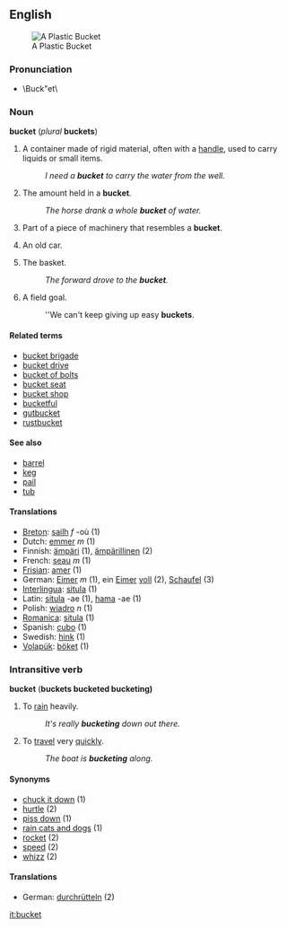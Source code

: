==English==
[[Image:Bucket.JPG|thumb|A Plastic Bucket]]
=== Pronunciation===
* \Buck"et\

=== Noun ===
'''bucket''' (''plural'' '''buckets''')

# A container made of rigid material, often with a [[handle]], used to carry liquids or small items.
#: ''I need a '''bucket''' to carry the water from the well.''
# The amount held in a '''bucket'''.
#: ''The horse drank a whole '''bucket''' of water.''
# Part of a piece of machinery that resembles a '''bucket'''.
# {{slang}} An old car.
# {{cattag2|basketball|colloquial}} The basket.
#: ''The forward drove to the '''bucket'''.''
# {{cattag2|basketball|colloquial}} A field goal.
#: ''We can't keep giving up easy '''buckets'''.


====Related terms====
*[[bucket brigade]]
*[[bucket drive]]
*[[bucket of bolts]]
*[[bucket seat]]
*[[bucket shop]]
*[[bucketful]]
*[[gutbucket]]
*[[rustbucket]]

====See also====
* [[barrel]]
* [[keg]]
* [[pail]]
* [[tub]]

====Translations====
*[[Breton]]: [[sailh]] ''f'' -où (1)
*Dutch: [[emmer]] ''m'' (1)
*Finnish: [[ämpäri]] (1), [[ämpärillinen]] (2)
*French: [[seau]] ''m'' (1)
*[[Frisian]]: [[amer]] (1)
*German: [[Eimer]] ''m'' (1), ein [[Eimer]] [[voll]] (2), [[Schaufel]] (3)
*[[Interlingua]]: [[situla]] (1)
*Latin: [[situla]] -ae (1), [[hama]] -ae (1)
*Polish: [[wiadro]] ''n'' (1)
*[[Romanica]]: [[situla]] (1)
*Spanish: [[cubo]] (1)
*Swedish: [[hink]] (1)
*[[Volapük]]: [[böket]] (1)

=== Intransitive verb ===
'''bucket''' ('''buckets bucketed bucketing)'''

# To [[rain]] heavily.
#:''It's really '''bucketing''' down out there.''
# To [[travel]] very [[quick]]ly.
#:''The boat is '''bucketing''' along.''

====Synonyms====
* [[chuck it down]] (1)
* [[hurtle]] (2)
* [[piss down]] (1)
* [[rain cats and dogs]] (1)
* [[rocket]] (2)
* [[speed]] (2)
* [[whizz]] (2)

====Translations====
*German: [[durchrütteln]] (2)

[[it:bucket]]

{{BE-ready}}